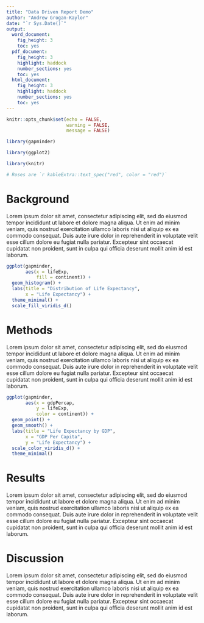 ```yaml
---
title: "Data Driven Report Demo"
author: "Andrew Grogan-Kaylor"
date: "`r Sys.Date()`"
output:
  word_document: 
    fig_height: 3
    toc: yes
  pdf_document: 
    fig_height: 3
    highlight: haddock
    number_sections: yes
    toc: yes
  html_document: 
    fig_height: 3
    highlight: haddock
    number_sections: yes
    toc: yes
---
```


```r

knitr::opts_chunk$set(echo = FALSE,
                      warning = FALSE,
                      message = FALSE)

```

```r

library(gapminder)

library(ggplot2)

library(knitr)

# Roses are `r kableExtra::text_spec("red", color = "red")`

```

# Background

Lorem ipsum dolor sit amet, consectetur adipiscing elit, sed do eiusmod tempor incididunt ut labore et dolore magna aliqua. Ut enim ad minim veniam, quis nostrud exercitation ullamco laboris nisi ut aliquip ex ea commodo consequat. Duis aute irure dolor in reprehenderit in voluptate velit esse cillum dolore eu fugiat nulla pariatur. Excepteur sint occaecat cupidatat non proident, sunt in culpa qui officia deserunt mollit anim id est laborum.

```r

ggplot(gapminder,
       aes(x = lifeExp, 
           fill = continent)) +
  geom_histogram() + 
  labs(title = "Distribution of Life Expectancy",
       x = "Life Expectancy") + 
  theme_minimal() +
  scale_fill_viridis_d() 

```

# Methods

Lorem ipsum dolor sit amet, consectetur adipiscing elit, sed do eiusmod tempor incididunt ut labore et dolore magna aliqua. Ut enim ad minim veniam, quis nostrud exercitation ullamco laboris nisi ut aliquip ex ea commodo consequat. Duis aute irure dolor in reprehenderit in voluptate velit esse cillum dolore eu fugiat nulla pariatur. Excepteur sint occaecat cupidatat non proident, sunt in culpa qui officia deserunt mollit anim id est laborum.

```r

ggplot(gapminder,
       aes(x = gdpPercap,
           y = lifeExp,
           color = continent)) +
  geom_point() +
  geom_smooth() +
  labs(title = "Life Expectancy by GDP",
       x = "GDP Per Capita",
       y = "Life Expectancy") +
  scale_color_viridis_d() +
  theme_minimal()

```

# Results

Lorem ipsum dolor sit amet, consectetur adipiscing elit, sed do eiusmod tempor incididunt ut labore et dolore magna aliqua. Ut enim ad minim veniam, quis nostrud exercitation ullamco laboris nisi ut aliquip ex ea commodo consequat. Duis aute irure dolor in reprehenderit in voluptate velit esse cillum dolore eu fugiat nulla pariatur. Excepteur sint occaecat cupidatat non proident, sunt in culpa qui officia deserunt mollit anim id est laborum.

# Discussion

Lorem ipsum dolor sit amet, consectetur adipiscing elit, sed do eiusmod tempor incididunt ut labore et dolore magna aliqua. Ut enim ad minim veniam, quis nostrud exercitation ullamco laboris nisi ut aliquip ex ea commodo consequat. Duis aute irure dolor in reprehenderit in voluptate velit esse cillum dolore eu fugiat nulla pariatur. Excepteur sint occaecat cupidatat non proident, sunt in culpa qui officia deserunt mollit anim id est laborum.



